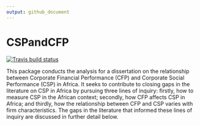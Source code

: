 ```yaml
---
output: github_document
---
```


# CSPandCFP

<!-- badges: start -->
[![Travis build status](https://travis-ci.com/locco-el/CFP-CSP-Africa.svg?branch=master)](https://travis-ci.com/locco-el/CFP-CSP-Africa)
<!-- badges: end -->

This package conducts the analysis for a
dissertation on the relationship between Corporate Financial
Performance (CFP) and Corporate Social Performance (CSP) in Africa.
It seeks to contribute to closing gaps in the literature on CSP in
Africa by pursuing three lines of inquiry: firstly, how to measure CSP
in the African context; secondly, how CFP affects CSP in Africa; and
thirdly, how the relationship between CFP and CSP varies with firm
characteristics.  The gaps in the literature that informed these lines
of inquiry are discussed in further detail below.


